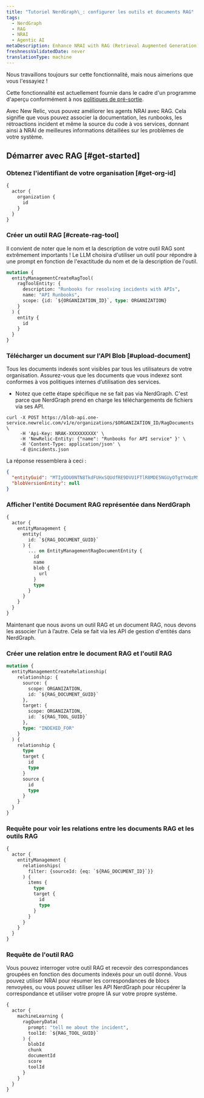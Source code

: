 ```yaml
---
title: "Tutoriel NerdGraph\_: configurer les outils et documents RAG"
tags:
  - NerdGraph
  - RAG
  - NRAI
  - Agentic AI
metaDescription: Enhance NRAI with RAG (Retrieval Augmented Generation)
freshnessValidatedDate: never
translationType: machine
---
```


<Callout title="Aperçu">
  Nous travaillons toujours sur cette fonctionnalité, mais nous aimerions que vous l&apos;essayiez !

  Cette fonctionnalité est actuellement fournie dans le cadre d&apos;un programme d&apos;aperçu conformément à nos [politiques de pré-sortie](/docs/licenses/license-information/referenced-policies/new-relic-pre-release-policy).
</Callout>

Avec New Relic, vous pouvez améliorer les agents NRAI avec RAG. Cela signifie que vous pouvez associer la documentation, les runbooks, les rétroactions incident et même la source du code à vos services, donnant ainsi à NRAI de meilleures informations détaillées sur les problèmes de votre système.

## Démarrer avec RAG [#get-started]

### Obtenez l&apos;identifiant de votre organisation [#get-org-id]

```graphql
{
  actor {
    organization {
      id
    }
  }
}
```

### Créer un outil RAG [#create-rag-tool]

Il convient de noter que le nom et la description de votre outil RAG sont extrêmement importants ! Le LLM choisira d&apos;utiliser un outil pour répondre à une prompt en fonction de l&apos;exactitude du nom et de la description de l&apos;outil.

```graphql
mutation {
  entityManagementCreateRagTool(
    ragToolEntity: {
      description: "Runbooks for resolving incidents with APIs",
      name: "API Runbooks",
      scope: {id: `${ORGANIZATION_ID}`, type: ORGANIZATION}
    }
  ) {
    entity {
      id
    }
  }
}
```

### Télécharger un document sur l&apos;API Blob [#upload-document]

<Callout variant="important">
  Tous les documents indexés sont visibles par tous les utilisateurs de votre organisation. Assurez-vous que les documents que vous indexez sont conformes à vos politiques internes d’utilisation des services.
</Callout>

* Notez que cette étape spécifique ne se fait pas via NerdGraph. C&apos;est parce que NerdGraph prend en charge les téléchargements de fichiers via ses API.

```shell
curl -X POST https://blob-api.one-service.newrelic.com/v1/e/organizations/$ORGANIZATION_ID/RagDocuments \
     -H 'Api-Key: NRAK-XXXXXXXXXX' \
     -H 'NewRelic-Entity: {"name": "Runbooks for API service" }' \
     -H 'Content-Type: application/json' \
     -d @incidents.json
```

La réponse ressemblera à ceci :

```json
{
  "entityGuid": "MTIyODU0NTN8TkdFUHxSQUdfRE9DVU1FTlR8MDE5NGUyOTgtYmQzMS03NzA4LWI3NzItYzQ4MTZlYjNhYThk",
  "blobVersionEntity": null
}
```

### Afficher l&apos;entité Document RAG représentée dans NerdGraph

```graphql
{
  actor {
    entityManagement {
      entity(
        id: `${RAG_DOCUMENT_GUID}`
      ) {
        ... on EntityManagementRagDocumentEntity {
          id
          name
          blob {
            url
          }
          type
        }
      }
    }
  }
}
```

Maintenant que nous avons un outil RAG et un document RAG, nous devons les associer l’un à l’autre. Cela se fait via les API de gestion d&apos;entités dans NerdGraph.

### Créer une relation entre le document RAG et l&apos;outil RAG

```graphql
mutation {
  entityManagementCreateRelationship(
    relationship: {
      source: {
        scope: ORGANIZATION,
        id: `${RAG_DOCUMENT_GUID}`
      },
      target: {
        scope: ORGANIZATION,
        id: `${RAG_TOOL_GUID}`
      },
      type: "INDEXED_FOR"
    }
  ) {
    relationship {
      type
      target {
        id
        type
      }
      source {
        id
        type
      }
    }
  }
}
```

### Requête pour voir les relations entre les documents RAG et les outils RAG

```graphql
{
  actor {
    entityManagement {
      relationships(
        filter: {sourceId: {eq: `${RAG_DOCUMENT_ID}`}}
      ) {
        items {
          type
          target {
            id
            type
          }
        }
      }
    }
  }
}
```

### Requête de l&apos;outil RAG

Vous pouvez interroger votre outil RAG et recevoir des correspondances groupées en fonction des documents indexés pour un outil donné. Vous pouvez utiliser NRAI pour résumer les correspondances de blocs renvoyées, ou vous pouvez utiliser les API NerdGraph pour récupérer la correspondance et utiliser votre propre IA sur votre propre système.

```graphql
{
  actor {
    machineLearning {
      ragQueryData(
        prompt: "tell me about the incident", 
        toolId: `${RAG_TOOL_GUID}`
      ) {
        blobId
        chunk
        documentId
        score
        toolId
      }
    }
  }
}
```